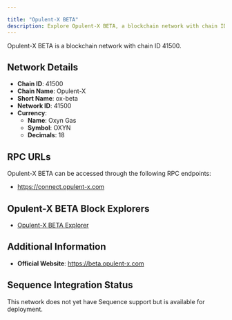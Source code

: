 ```yaml
---

title: "Opulent-X BETA"
description: Explore Opulent-X BETA, a blockchain network with chain ID 41500. Learn about its native currency, Oxyn Gas, and how to interact with the network.
---
```




Opulent-X BETA is a blockchain network with chain ID 41500.

## Network Details

- **Chain ID**: 41500
- **Chain Name**: Opulent-X
- **Short Name**: ox-beta
- **Network ID**: 41500
- **Currency**: 
  - **Name**: Oxyn Gas
  - **Symbol**: OXYN
  - **Decimals**: 18

## RPC URLs

Opulent-X BETA can be accessed through the following RPC endpoints:

- https://connect.opulent-x.com

## Opulent-X BETA Block Explorers

- [Opulent-X BETA Explorer](https://explorer.opulent-x.com)

## Additional Information

- **Official Website**: https://beta.opulent-x.com

## Sequence Integration Status

This network does not yet have Sequence support but is available for deployment.

